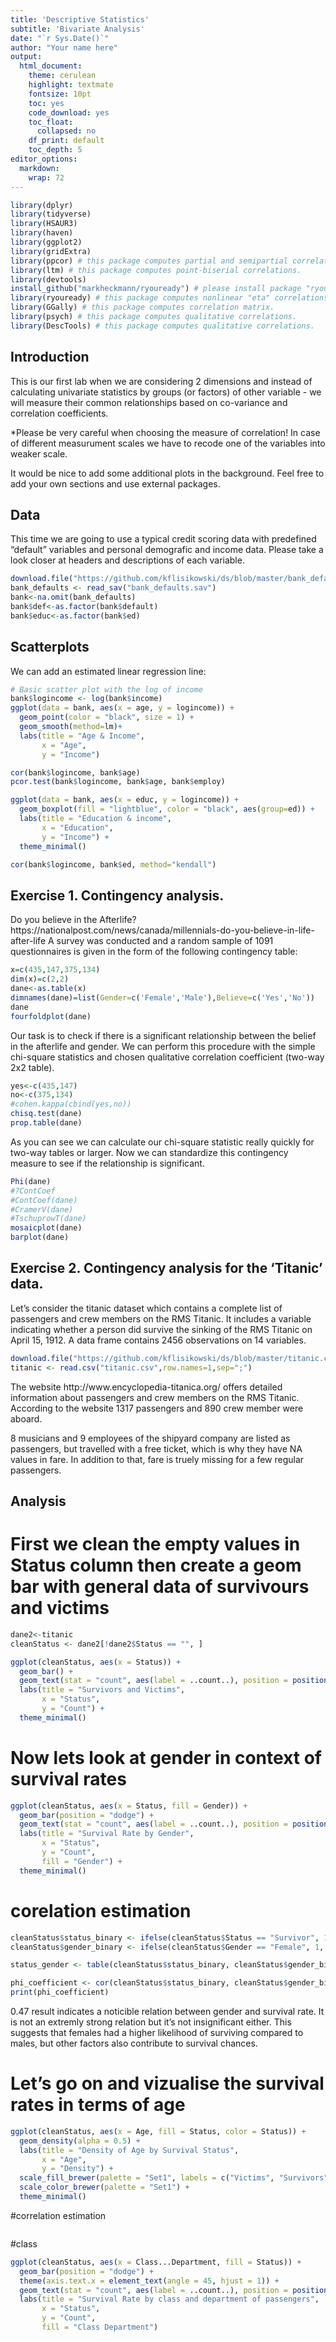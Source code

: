 ```yaml
---
title: 'Descriptive Statistics'
subtitle: 'Bivariate Analysis'
date: "`r Sys.Date()`"
author: "Your name here"
output:
  html_document: 
    theme: cerulean
    highlight: textmate
    fontsize: 10pt
    toc: yes
    code_download: yes
    toc_float:
      collapsed: no
    df_print: default
    toc_depth: 5
editor_options: 
  markdown: 
    wrap: 72
---
```


```r
library(dplyr)
library(tidyverse)
library(HSAUR3)
library(haven)
library(ggplot2)
library(gridExtra)
library(ppcor) # this package computes partial and semipartial correlations.
library(ltm) # this package computes point-biserial correlations.
library(devtools) 
install_github("markheckmann/ryouready") # please install package "ryouready" from github! (then # it)
library(ryouready) # this package computes nonlinear "eta" correlations.
library(GGally) # this package computes correlation matrix.
library(psych) # this package computes qualitative correlations.
library(DescTools) # this package computes qualitative correlations.
```


## Introduction

This is our first lab when we are considering 2 dimensions and instead of calculating univariate statistics by groups (or factors) of other variable - we will measure their common relationships based on co-variance and correlation coefficients. 

*Please be very careful when choosing the measure of correlation! In case of different measurument scales we have to recode one of the variables into weaker scale.

It would be nice to add some additional plots in the background. Feel free to add your own sections and use external packages.

## Data

This time we are going to use a typical credit scoring data with predefined "default" variables and personal demografic and income data. Please take a look closer at headers and descriptions of each variable.

```r

download.file("https://github.com/kflisikowski/ds/blob/master/bank_defaults.sav?raw=true", destfile ="bank_defaults.sav",mode="wb")
bank_defaults <- read_sav("bank_defaults.sav")
bank<-na.omit(bank_defaults)
bank$def<-as.factor(bank$default)
bank$educ<-as.factor(bank$ed)
```

## Scatterplots
We can add an estimated linear regression line:

```r
# Basic scatter plot with the log of income
bank$logincome <- log(bank$income)
ggplot(data = bank, aes(x = age, y = logincome)) +
  geom_point(color = "black", size = 1) +
  geom_smooth(method=lm)+
  labs(title = "Age & Income",
       x = "Age",
       y = "Income")


```


```r


cor(bank$logincome, bank$age)
pcor.test(bank$logincome, bank$age, bank$employ)


```

```r
ggplot(data = bank, aes(x = educ, y = logincome)) +
  geom_boxplot(fill = "lightblue", color = "black", aes(group=ed)) +
  labs(title = "Education & income",
       x = "Education",
       y = "Income") +
  theme_minimal() 


```

```r


cor(bank$logincome, bank$ed, method="kendall")


```


## Exercise 1. Contingency analysis.

Do you believe in the Afterlife?
https://nationalpost.com/news/canada/millennials-do-you-believe-in-life-after-life
A survey was conducted and a random sample of 1091 questionnaires is given in the form of the following contingency table:

```r
x=c(435,147,375,134)
dim(x)=c(2,2)
dane<-as.table(x)
dimnames(dane)=list(Gender=c('Female','Male'),Believe=c('Yes','No'))
dane
fourfoldplot(dane)
```

Our task is to check if there is a significant relationship between the belief in the afterlife and gender. We can perform this procedure with the simple chi-square statistics and chosen qualitative correlation coefficient (two-way 2x2 table).

```r
yes<-c(435,147)
no<-c(375,134)
#cohen.kappa(cbind(yes,no))
chisq.test(dane)
prop.table(dane)
```

As you can see we can calculate our chi-square statistic really quickly for two-way tables or larger. 
Now we can standardize this contingency measure to see if the relationship is significant.

```r
Phi(dane)
#?ContCoef
#ContCoef(dane)
#CramerV(dane)
#TschuprowT(dane)
mosaicplot(dane)
barplot(dane)
```


## Exercise 2. Contingency analysis for the 'Titanic' data.

Let's consider the titanic dataset which contains a complete list of passengers and crew members on the RMS Titanic. It includes a variable indicating whether a person did survive the sinking of the RMS Titanic on April 15, 1912.
A data frame contains 2456 observations on 14 variables.

```r
download.file("https://github.com/kflisikowski/ds/blob/master/titanic.csv?raw=true", destfile ="titanic.csv",mode="wb")
titanic <- read.csv("titanic.csv",row.names=1,sep=";")
```

The website http://www.encyclopedia-titanica.org/ offers detailed information about passengers and crew members on the RMS Titanic. According to the website 1317 passengers and 890 crew member were aboard.

8 musicians and 9 employees of the shipyard company are listed as passengers, but travelled with a free ticket, which is why they have NA values in fare. In addition to that, fare is truely missing for a few regular passengers. 

## Analysis
# First we clean the empty values in Status column then create a geom bar with general data of survivours and victims

```r
dane2<-titanic
cleanStatus <- dane2[!dane2$Status == "", ]

ggplot(cleanStatus, aes(x = Status)) +
  geom_bar() +
  geom_text(stat = "count", aes(label = ..count..), position = position_dodge(width = 0.9), vjust = -0.5) +
  labs(title = "Survivors and Victims",
       x = "Status",
       y = "Count") +
  theme_minimal()


```

# Now lets look at gender in context of survival rates
```r

ggplot(cleanStatus, aes(x = Status, fill = Gender)) +
  geom_bar(position = "dodge") +
  geom_text(stat = "count", aes(label = ..count..), position = position_dodge(width = 0.9), vjust = -0.5) +
  labs(title = "Survival Rate by Gender",
       x = "Status",
       y = "Count",
       fill = "Gender") +
  theme_minimal()


```

# corelation estimation
```r

cleanStatus$status_binary <- ifelse(cleanStatus$Status == "Survivor", 1, 0)
cleanStatus$gender_binary <- ifelse(cleanStatus$Gender == "Female", 1, 0)

status_gender <- table(cleanStatus$status_binary, cleanStatus$gender_binary)

phi_coefficient <- cor(cleanStatus$status_binary, cleanStatus$gender_binary)
print(phi_coefficient)


```
 0.47 result indicates a noticible relation between gender and survival rate. It is not an extremly strong
 relation but it's not insignificant either. This suggests that females had a higher likelihood of surviving 
compared to males, but other factors also contribute to survival chances.



# Let's go on and vizualise the survival rates in terms of age
```r
ggplot(cleanStatus, aes(x = Age, fill = Status, color = Status)) +
  geom_density(alpha = 0.5) +
  labs(title = "Density of Age by Survival Status",
       x = "Age",
       y = "Density") +
  scale_fill_brewer(palette = "Set1", labels = c("Victims", "Survivors")) +
  scale_color_brewer(palette = "Set1") +
  theme_minimal()
```

#correlation estimation
```r


```

#class

```r
ggplot(cleanStatus, aes(x = Class...Department, fill = Status)) +
  geom_bar(position = "dodge") +
  theme(axis.text.x = element_text(angle = 45, hjust = 1)) +
  geom_text(stat = "count", aes(label = ..count..), position = position_dodge(width = 0.9), vjust = -0.5) +
  labs(title = "Survival Rate by class and department of passengers",
       x = "Status",
       y = "Count",
       fill = "Class Department") 
```
